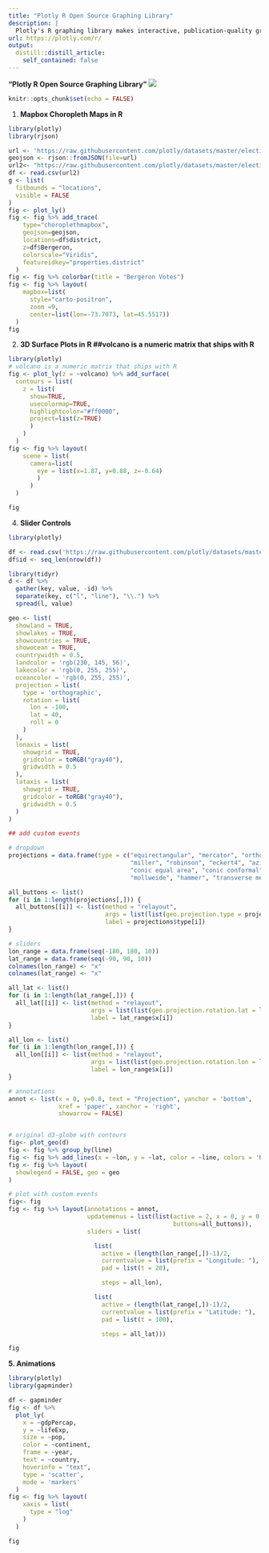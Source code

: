 ```yaml
---
title: "Plotly R Open Source Graphing Library"
description: |
  Plotly's R graphing library makes interactive, publication-quality graphs. Examples of how to make line plots, scatter plots, area charts, bar charts, error bars, box plots, histograms, heatmaps, subplots, multiple-axes, and 3D (WebGL based) charts.
url: https://plotly.com/r/
output:
  distill::distill_article:
    self_contained: false
---
```


**"Plotly R Open Source Graphing Library" ![](Plotly%20R%20.jpg)**

```r
knitr::opts_chunk$set(echo = FALSE)
```

1.  **Mapbox Choropleth Maps in R**

```r
library(plotly)
library(rjson)

url <- 'https://raw.githubusercontent.com/plotly/datasets/master/election.geojson'
geojson <- rjson::fromJSON(file=url)
url2<- "https://raw.githubusercontent.com/plotly/datasets/master/election.csv"
df <- read.csv(url2)
g <- list(
  fitbounds = "locations",
  visible = FALSE
)
fig <- plot_ly() 
fig <- fig %>% add_trace(
    type="choroplethmapbox",
    geojson=geojson,
    locations=df$district,
    z=df$Bergeron,
    colorscale="Viridis",
    featureidkey="properties.district"
  )
fig <- fig %>% colorbar(title = "Bergeron Votes")
fig <- fig %>% layout(
    mapbox=list(
      style="carto-positron",
      zoom =9,
      center=list(lon=-73.7073, lat=45.5517))
  )
fig

```

2.  **3D Surface Plots in R ##volcano is a numeric matrix that ships with R**

```r
library(plotly)
# volcano is a numeric matrix that ships with R
fig <- plot_ly(z = ~volcano) %>% add_surface(
  contours = list(
    z = list(
      show=TRUE,
      usecolormap=TRUE,
      highlightcolor="#ff0000",
      project=list(z=TRUE)
      )
    )
  )
fig <- fig %>% layout(
    scene = list(
      camera=list(
        eye = list(x=1.87, y=0.88, z=-0.64)
        )
      )
  )

fig

```

4.  **Slider Controls**

```r
library(plotly)

df <- read.csv('https://raw.githubusercontent.com/plotly/datasets/master/globe_contours.csv')
df$id <- seq_len(nrow(df))

library(tidyr)
d <- df %>%
  gather(key, value, -id) %>%
  separate(key, c("l", "line"), "\\.") %>%
  spread(l, value)

geo <- list(
  showland = TRUE,
  showlakes = TRUE,
  showcountries = TRUE,
  showocean = TRUE,
  countrywidth = 0.5,
  landcolor = 'rgb(230, 145, 56)',
  lakecolor = 'rgb(0, 255, 255)',
  oceancolor = 'rgb(0, 255, 255)',
  projection = list(
    type = 'orthographic',
    rotation = list(
      lon = -100,
      lat = 40,
      roll = 0
    )
  ),
  lonaxis = list(
    showgrid = TRUE,
    gridcolor = toRGB("gray40"),
    gridwidth = 0.5
  ),
  lataxis = list(
    showgrid = TRUE,
    gridcolor = toRGB("gray40"),
    gridwidth = 0.5
  )
)

## add custom events

# dropdown
projections = data.frame(type = c("equirectangular", "mercator", "orthographic", "natural earth","kavrayskiy7", 
                                  "miller", "robinson", "eckert4", "azimuthal equal area","azimuthal equidistant", 
                                  "conic equal area", "conic conformal", "conic equidistant", "gnomonic", "stereographic", 
                                  "mollweide", "hammer", "transverse mercator", "albers usa", "winkel tripel"))

all_buttons <- list()
for (i in 1:length(projections[,])) { 
  all_buttons[[i]] <- list(method = "relayout",
                           args = list(list(geo.projection.type = projections$type[i])),
                           label = projections$type[i])
}

# sliders
lon_range = data.frame(seq(-180, 180, 10))
lat_range = data.frame(seq(-90, 90, 10))
colnames(lon_range) <- "x"
colnames(lat_range) <- "x"

all_lat <- list()
for (i in 1:length(lat_range[,])) { 
  all_lat[[i]] <- list(method = "relayout",
                       args = list(list(geo.projection.rotation.lat = lat_range$x[i])),
                       label = lat_range$x[i])
}

all_lon <- list()
for (i in 1:length(lon_range[,])) {  
  all_lon[[i]] <- list(method = "relayout", 
                       args = list(list(geo.projection.rotation.lon = lon_range$x[i])),
                       label = lon_range$x[i]) 
} 

# annotations
annot <- list(x = 0, y=0.8, text = "Projection", yanchor = 'bottom', 
              xref = 'paper', xanchor = 'right',
              showarrow = FALSE)


# original d3-globe with contours
fig<- plot_geo(d) 
fig <- fig %>% group_by(line) 
fig <- fig %>% add_lines(x = ~lon, y = ~lat, color = ~line, colors = 'Reds') 
fig <- fig %>% layout(
  showlegend = FALSE, geo = geo
)

# plot with custom events
fig<- fig
fig <- fig %>% layout(annotations = annot,
                      updatemenus = list(list(active = 2, x = 0, y = 0.8, 
                                              buttons=all_buttons)),
                      sliders = list(

                        list(
                          active = (length(lon_range[,])-1)/2, 
                          currentvalue = list(prefix = "Longitude: "), 
                          pad = list(t = 20), 

                          steps = all_lon),

                        list(
                          active = (length(lat_range[,])-1)/2, 
                          currentvalue = list(prefix = "Latitude: "), 
                          pad = list(t = 100), 

                          steps = all_lat)))

fig

```

**5. Animations**

```r
library(plotly)
library(gapminder)

df <- gapminder 
fig <- df %>%
  plot_ly(
    x = ~gdpPercap, 
    y = ~lifeExp, 
    size = ~pop, 
    color = ~continent, 
    frame = ~year, 
    text = ~country, 
    hoverinfo = "text",
    type = 'scatter',
    mode = 'markers'
  )
fig <- fig %>% layout(
    xaxis = list(
      type = "log"
    )
  )

fig

```
